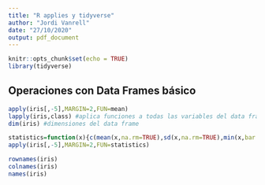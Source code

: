 ```yaml
---
title: "R applies y tidyverse"
author: "Jordi Vanrell"
date: "27/10/2020"
output: pdf_document
---
```


```r
knitr::opts_chunk$set(echo = TRUE)
library(tidyverse)
```

## Operaciones con Data Frames básico

```r
apply(iris[,-5],MARGIN=2,FUN=mean)
lapply(iris,class) #aplica funciones a todas las variables del data frame.
dim(iris) #dimensiones del data frame

statistics=function(x){c(mean(x,na.rm=TRUE),sd(x,na.rm=TRUE),min(x,bar.rm=TRUE))}
apply(iris[,-5],MARGIN=2,FUN=statistics)
```



```r
rownames(iris)
colnames(iris)
names(iris)
```

